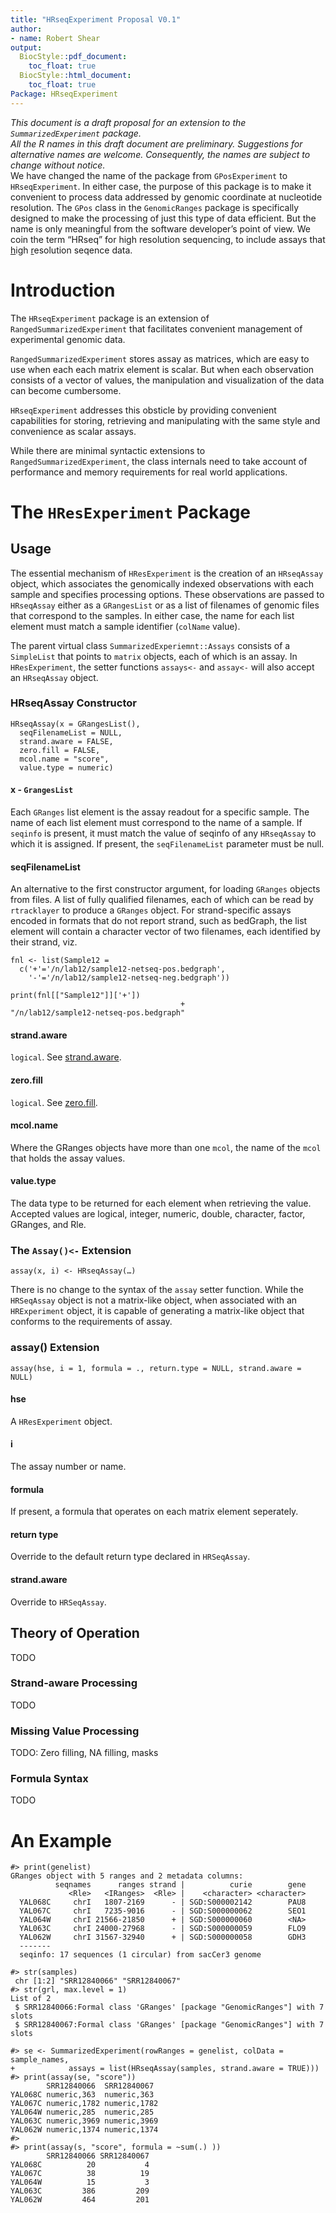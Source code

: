 ```yaml
---
title: "HRseqExperiment Proposal V0.1"
author:
- name: Robert Shear
output:
  BiocStyle::pdf_document:
    toc_float: true
  BiocStyle::html_document:
    toc_float: true
Package: HRseqExperiment
---
```


| *This document is a draft proposal for an extension to the `SummarizedExperiment` package.*
| *All the R names in this draft document are preliminary. Suggestions for alternative names are welcome. Consequently, the names are subject to change without notice.*

| We have changed the name of the package from `GPosExperiment` to `HRseqExperiment`. In either case, the purpose of this package is to make it convenient to process data addressed by genomic coordinate at nucleotide resolution. The `GPos` class in the `GenomicRanges` package is specifically designed to make the processing of just this type of data efficient. But the name is only meaningful from the software developer's point of view. We coin the term "HRseq" for high resolution sequencing, to include assays that  [h]{.underline}igh [r]{.underline}esolution seqence data.

# Introduction

The `HRseqExperiment` package is an extension of `RangedSummarizedExperiment` that facilitates convenient management of experimental genomic data.

`RangedSummarizedExperiment` stores assay as matrices, which are easy to use when each each matrix element is scalar. But when each observation consists of a vector of values, the manipulation and visualization of the data can become cumbersome.

`HRseqExperiment` addresses this obsticle by providing convenient capabilities for storing, retrieving and manipulating with the same style and convenience as scalar assays.

While there are minimal syntactic extensions to `RangedSummarizedExperiment`, the class internals need to take account of performance and memory requirements for real world applications.

# The `HResExperiment` Package

## Usage

The essential mechanism of `HResExperiment` is the creation of an `HRseqAssay` object, which associates the genomically indexed observations with each sample and specifies processing options. These observations are passed to `HRseqAssay` either as a `GRangesList` or as a list of filenames of genomic files that correspond to the samples. In either case, the name for each list element must match a sample identifier (`colName` value).

The parent virtual class `SummarizedExperiemnt::Assays` consists of a `SimpleList` that points to `matrix` objects, each of which is an assay. In `HResExperiment`, the setter functions `assays<-` and `assay<-` will also accept an `HRseqAssay` object.

### HRseqAssay Constructor

```         
HRseqAssay(x = GRangesList(), 
  seqFilenameList = NULL, 
  strand.aware = FALSE, 
  zero.fill = FALSE, 
  mcol.name = "score", 
  value.type = numeric)
```

#### x - `GrangesList`

Each `GRanges` list element is the assay readout for a specific sample. The name of each list element must correspond to the name of a sample. If `seqinfo` is present, it must match the value of seqinfo of any `HRseqAssay` to which it is assigned. If present, the `seqFilenameList` parameter must be null.

#### seqFilenameList

An alternative to the first constructor argument, for loading `GRanges` objects from files. A list of fully qualified filenames, each of which can be read by `rtracklayer` to produce a `GRanges` object. For strand-specific assays encoded in formats that do not report strand, such as bedGraph, the list element will contain a character vector of two filenames, each identified by their strand, viz.

```         
fnl <- list(Sample12 = 
  c('+'='/n/lab12/sample12-netseq-pos.bedgraph', 
    '-'='/n/lab12/sample12-netseq-neg.bedgraph'))

print(fnl[["Sample12"]]['+'])
                                      + 
"/n/lab12/sample12-netseq-pos.bedgraph" 
```

#### strand.aware

`logical`. See [strand.aware].

#### zero.fill

`logical`. See [zero.fill].

#### mcol.name

Where the GRanges objects have more than one `mcol`, the name of the `mcol` that holds the assay values.

#### value.type

The data type to be returned for each element when retrieving the value. Accepted values are logical, integer, numeric, double, character, factor, GRanges, and Rle.

### The `Assay()<-` Extension

`assay(x, i) <- HRseqAssay(…)`

There is no change to the syntax of the `assay` setter function. While the `HRSeqAssay` object is not a matrix-like object, when associated with an `HRExperiment` object, it is capable of generating a matrix-like object that conforms to the requirements of assay.

### assay() Extension

```         
assay(hse, i = 1, formula = ., return.type = NULL, strand.aware = NULL)
```

#### hse

A `HResExperiment` object.

#### i

The assay number or name.

#### formula

If present, a formula that operates on each matrix element seperately.

#### return type

Override to the default return type declared in `HRSeqAssay`.

#### strand.aware

Override to `HRSeqAssay`.

## Theory of Operation

TODO

### Strand-aware Processing

TODO

### Missing Value Processing

TODO: Zero filling, NA filling, masks

### Formula Syntax

TODO

# An Example

```         
#> print(genelist)
GRanges object with 5 ranges and 2 metadata columns:
          seqnames      ranges strand |          curie        gene
             <Rle>   <IRanges>  <Rle> |    <character> <character>
  YAL068C     chrI   1807-2169      - | SGD:S000002142        PAU8
  YAL067C     chrI   7235-9016      - | SGD:S000000062        SEO1
  YAL064W     chrI 21566-21850      + | SGD:S000000060        <NA>
  YAL063C     chrI 24000-27968      - | SGD:S000000059        FLO9
  YAL062W     chrI 31567-32940      + | SGD:S000000058        GDH3
  -------
  seqinfo: 17 sequences (1 circular) from sacCer3 genome

#> str(samples)
 chr [1:2] "SRR12840066" "SRR12840067"
#> str(grl, max.level = 1)
List of 2
 $ SRR12840066:Formal class 'GRanges' [package "GenomicRanges"] with 7 slots
 $ SRR12840067:Formal class 'GRanges' [package "GenomicRanges"] with 7 slots
 
#> se <- SummarizedExperiment(rowRanges = genelist, colData = sample_names,
+            assays = list(HRseqAssay(samples, strand.aware = TRUE)))
#> print(assay(se, "score"))
        SRR12840066  SRR12840067 
YAL068C numeric,363  numeric,363 
YAL067C numeric,1782 numeric,1782
YAL064W numeric,285  numeric,285 
YAL063C numeric,3969 numeric,3969
YAL062W numeric,1374 numeric,1374
#>
#> print(assay(s, "score", formula = ~sum(.) ))
        SRR12840066 SRR12840067
YAL068C          20           4
YAL067C          38          19
YAL064W          15           3
YAL063C         386         209
YAL062W         464         201
```

